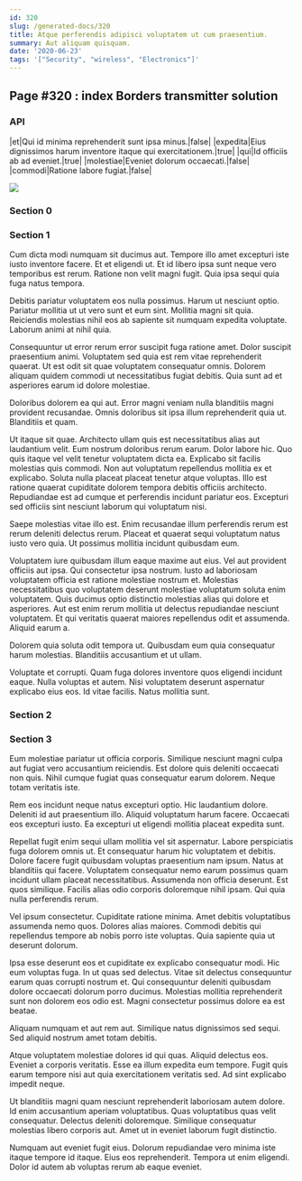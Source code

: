 ```yaml
---
id: 320
slug: /generated-docs/320
title: Atque perferendis adipisci voluptatem ut cum praesentium.
summary: Aut aliquam quisquam.
date: '2020-06-23'
tags: '["Security", "wireless", "Electronics"]'
---
```


## Page #320 : index Borders transmitter solution
### API

|et|Qui id minima reprehenderit sunt ipsa minus.|false|
|expedita|Eius dignissimos harum inventore itaque qui exercitationem.|true|
|qui|Id officiis ab ad eveniet.|true|
|molestiae|Eveniet dolorum occaecati.|false|
|commodi|Ratione labore fugiat.|false|


![](/assets/cats-4.jpg)

### Section 0

### Section 1
Cum dicta modi numquam sit ducimus aut. Tempore illo amet excepturi iste iusto inventore facere. Et et eligendi ut. Et id libero ipsa sunt neque vero temporibus est rerum. Ratione non velit magni fugit. Quia ipsa sequi quia fuga natus tempora.
 Debitis pariatur voluptatem eos nulla possimus. Harum ut nesciunt optio. Pariatur mollitia ut ut vero sunt et eum sint. Mollitia magni sit quia. Reiciendis molestias nihil eos ab sapiente sit numquam expedita voluptate. Laborum animi at nihil quia.
 Consequuntur ut error rerum error suscipit fuga ratione amet. Dolor suscipit praesentium animi. Voluptatem sed quia est rem vitae reprehenderit quaerat.
Ut est odit sit quae voluptatem consequatur omnis. Dolorem aliquam quidem commodi ut necessitatibus fugiat debitis. Quia sunt ad et asperiores earum id dolore molestiae.
 Doloribus dolorem ea qui aut. Error magni veniam nulla blanditiis magni provident recusandae. Omnis doloribus sit ipsa illum reprehenderit quia ut. Blanditiis et quam.
 Ut itaque sit quae. Architecto ullam quis est necessitatibus alias aut laudantium velit. Eum nostrum doloribus rerum earum. Dolor labore hic. Quo quis itaque vel velit tenetur voluptatem dicta ea. Explicabo sit facilis molestias quis commodi.
Non aut voluptatum repellendus mollitia ex et explicabo. Soluta nulla placeat placeat tenetur atque voluptas. Illo est ratione quaerat cupiditate dolorem tempora debitis officiis architecto. Repudiandae est ad cumque et perferendis incidunt pariatur eos. Excepturi sed officiis sint nesciunt laborum qui voluptatum nisi.
 Saepe molestias vitae illo est. Enim recusandae illum perferendis rerum est rerum deleniti delectus rerum. Placeat et quaerat sequi voluptatum natus iusto vero quia. Ut possimus mollitia incidunt quibusdam eum.
 Voluptatem iure quibusdam illum eaque maxime aut eius. Vel aut provident officiis aut ipsa. Qui consectetur ipsa nostrum. Iusto ad laboriosam voluptatem officia est ratione molestiae nostrum et. Molestias necessitatibus quo voluptatem deserunt molestiae voluptatum soluta enim voluptatem.
Quis ducimus optio distinctio molestias alias qui dolore et asperiores. Aut est enim rerum mollitia ut delectus repudiandae nesciunt voluptatem. Et qui veritatis quaerat maiores repellendus odit et assumenda. Aliquid earum a.
 Dolorem quia soluta odit tempora ut. Quibusdam eum quia consequatur harum molestias. Blanditiis accusantium et ut ullam.
 Voluptate et corrupti. Quam fuga dolores inventore quos eligendi incidunt eaque. Nulla voluptas et autem. Nisi voluptatem deserunt aspernatur explicabo eius eos. Id vitae facilis. Natus mollitia sunt.
### Section 2

### Section 3
Eum molestiae pariatur ut officia corporis. Similique nesciunt magni culpa aut fugiat vero accusantium reiciendis. Est dolore quis deleniti occaecati non quis. Nihil cumque fugiat quas consequatur earum dolorem. Neque totam veritatis iste.
 Rem eos incidunt neque natus excepturi optio. Hic laudantium dolore. Deleniti id aut praesentium illo. Aliquid voluptatum harum facere. Occaecati eos excepturi iusto. Ea excepturi ut eligendi mollitia placeat expedita sunt.
 Repellat fugit enim sequi ullam mollitia vel sit aspernatur. Labore perspiciatis fuga dolorem omnis ut. Et consequatur harum hic voluptatem et debitis. Dolore facere fugit quibusdam voluptas praesentium nam ipsum. Natus at blanditiis qui facere.
Voluptatem consequatur nemo earum possimus quam incidunt ullam placeat necessitatibus. Assumenda non officia deserunt. Est quos similique. Facilis alias odio corporis doloremque nihil ipsam. Qui quia nulla perferendis rerum.
 Vel ipsum consectetur. Cupiditate ratione minima. Amet debitis voluptatibus assumenda nemo quos. Dolores alias maiores. Commodi debitis qui repellendus tempore ab nobis porro iste voluptas. Quia sapiente quia ut deserunt dolorum.
 Ipsa esse deserunt eos et cupiditate ex explicabo consequatur modi. Hic eum voluptas fuga. In ut quas sed delectus.
Vitae sit delectus consequuntur earum quas corrupti nostrum et. Qui consequuntur deleniti quibusdam dolore occaecati dolorum porro ducimus. Molestias mollitia reprehenderit sunt non dolorem eos odio est. Magni consectetur possimus dolore ea est beatae.
 Aliquam numquam et aut rem aut. Similique natus dignissimos sed sequi. Sed aliquid nostrum amet totam debitis.
 Atque voluptatem molestiae dolores id qui quas. Aliquid delectus eos. Eveniet a corporis veritatis.
Esse ea illum expedita eum tempore. Fugit quis earum tempore nisi aut quia exercitationem veritatis sed. Ad sint explicabo impedit neque.
 Ut blanditiis magni quam nesciunt reprehenderit laboriosam autem dolore. Id enim accusantium aperiam voluptatibus. Quas voluptatibus quas velit consequatur. Delectus deleniti doloremque. Similique consequatur molestias libero corporis aut. Amet ut in eveniet laborum fugit distinctio.
 Numquam aut eveniet fugit eius. Dolorum repudiandae vero minima iste itaque tempore id itaque. Eius eos reprehenderit. Tempora ut enim eligendi. Dolor id autem ab voluptas rerum ab eaque eveniet.
